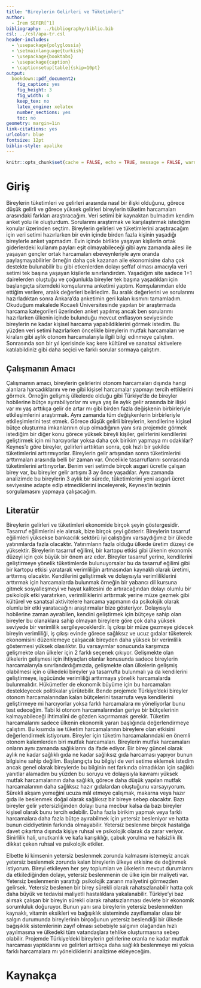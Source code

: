 ```yaml
---
title: "Bireylerin Gelirleri ve Tüketimleri"
author: 
  - İrem SEFER[^1]
bibliography: ../bibliography/biblio.bib
csl: ../csl/apa-tr.csl
header-includes:
  - \usepackage{polyglossia}
  - \setmainlanguage{turkish}
  - \usepackage{booktabs}
  - \usepackage{caption} 
  - \captionsetup[table]{skip=10pt}
output:
  bookdown::pdf_document2:
    fig_caption: yes
    fig_height: 3
    fig_width: 4
    keep_tex: no
    latex_engine: xelatex
    number_sections: yes
    toc: no
geometry: margin=1in
link-citations: yes
urlcolor: blue
fontsize: 12pt
biblio-style: apalike
---
```

```r
knitr::opts_chunk$set(cache = FALSE, echo = TRUE, message = FALSE, warning = FALSE)
```

<!-- ======================================================================= -->
<!-- ============================== NOTLAR ================================= -->
<!-- ======================================================================= -->
[^1]: 20080296, [Github Repo](https://github.com/iremsefer38/arasinav.git)


# Giriş
  Bireylerin tüketimleri ve gelirleri arasında nasıl bir ilişki olduğunu, görece düşük gelirli ve görece yüksek gelirleri bireylerin tüketim harcamaları arasındaki farkları araştıracağım. Veri setimi bir kaynaktan bulmadım kendim anket yolu ile oluşturdum. Sorularımı araştırmak ve karşılaştırmak istediğim konular üzerinden seçtim. Bireylerin gelirleri ve tüketimlerini araştıracağım için veri setimi hazırlarken bir evin içinde birden fazla kişinin yaşadığı bireylerle anket yapmadım. Evin içinde birlikte yaşayan kişilerin ortak giderlerdeki kullanım payları eşit olmayabileceği gibi aynı zamanda ailesi ile yaşayan gençler ortak harcamaları ebeveynleriyle aynı oranda paylaşmayabilirler örneğin daha çok kazanan aile ekonomisine daha çok destekte bulunabilir bu gibi etkenlerden dolayı şeffaf olması amacıyla veri setimi tek başına yaşayan kişilerle sınırlandırdım. Yaşadığım site sadece 1+1 dairelerden oluştuğu ve çoğunlukla bireyler tek başına yaşadıkları için başlangıçta sitemdeki komşularıma anketimi yaptım. Komşularımdan elde ettiğim verilere, aralık değerleri belirledim. Bu aralık değerlerini ve sorularımı hazırladıktan sonra Ankara’da anketimin geri kalan kısmını tamamladım.  
Okuduğum makalede Kocaeli Üniversitesinde yapılan bir araştırmada harcama kategorileri üzerinden anket yapılmış ancak ben sorularımı hazırlarken ülkenin içinde bulunduğu mevcut enflasyon seviyesinde bireylerin ne kadar kişisel harcama yapabildiklerini görmek istedim. Bu yüzden veri setimi hazırlarken öncelikle bireylerin mutfak harcamaları ve kiraları gibi aylık otonom harcamalarıyla ilgili bilgi edinmeye çalıştım. Sonrasında son bir yıl içerisinde kaç kere kültürel ve sanatsal aktivelere katılabildiniz gibi daha seçici ve farklı sorular sormaya çalıştım. 

## Çalışmanın Amacı
 Çalışmamın amacı, bireylerin gelirlerini otonom harcamaları dışında hangi alanlara harcadıklarını ve ne gibi kişisel harcamalar yapmayı tercih ettiklerini görmek. Örneğin gelişmiş ülkelerde olduğu gibi Türkiye’de de bireyler hobilerine bütçe ayırabiliyorlar mı veya yaş ile aylık gelir arasında bir ilişki var mı yaş arttıkça gelir de artar mı gibi birden fazla değişkenin birbirleriyle etkileşimlerini araştırmak. Aynı zamanda tüm değişkenlerin birbirleriyle etkileşimlerini test etmek. 
Görece düşük gelirli bireylerin, kendilerine kişisel bütçe oluşturma imkanlarının olup olmadığının yanı sıra projemde görmek istediğim bir diğer konu görece yüksek bireyli kişiler, gelirlerini kendilerini geliştirmek için mi harcıyorlar yoksa daha çok birikim yapmaya mı odaklılar? 
Keynes’e göre bireyler, gelirleri arttıktan sonra, çok hızlı bir şekilde tüketimlerini arttırmıyorlar. Bireylerin gelir artışından sonra tüketimlerini arttırmaları arasında belli bir zaman var. Öncelikle tasarruflarını sonrasında tüketimlerini arttırıyorlar. Benim veri setimde birçok asgari ücretle çalışan birey var, bu bireyler gelir artışını 3 ay önce yaşadılar. Aynı zamanda analizimde bu bireylerin 3 aylık bir sürede, tüketimlerini yeni asgari ücret seviyesine adapte edip etmediklerini inceleyerek, Keynes’in tezinin sorgulamasını yapmaya çalışacağım.


## Literatür 
  Bireylerin gelirleri ve tüketimleri ekonomide birçok şeyin göstergesidir. Tasarruf eğilimlerini ele alırsak, bize birçok şeyi gösterir. Bireylerin tasarruf eğilimleri yüksekse bankacılık sektörü iyi çalıştığını varsaydığımız bir ülkede yatırımlarda fazla olacaktır. Yatırımların fazla olduğu ülkede üretim düzeyi de yüksektir. Bireylerin tasarruf eğilimi, bir kartopu etkisi gibi ülkenin ekonomik düzeyi için çok büyük bir önem arz eder. 
Bireyler tasarruf yerine, kendilerini geliştirmeye yönelik tüketimlerde bulunuyorsalar bu da tasarruf eğilimi gibi bir kartopu etkisi yaratarak verimliliğin artmasından kaynaklı olarak üretimi, arttırmış olacaktır. Kendilerini geliştirmek ve dolayısıyla verimliliklerini arttırmak için harcamalarda bulunmak örneğin bir yabancı dil kursuna gitmek sosyalleşmeyi ve hayat kalitesini de artıracağından dolayı olumlu bir psikolojik etki yaratırken, verimliliklerini arttırmak yerine müze gezmek gibi kültürel ve sanatsal aktivitelere harcama yapmanın da psikolojik olarak olumlu bir etki yaratacağını araştırmalar bize gösteriyor. Dolayısıyla hobilerine zaman ayırabilen, kendini geliştirmek için bütçeye sahip olan bireyler bu olanaklara sahip olmayan bireylere göre çok daha yüksek seviyede bir verimlilik sergileyeceklerdir.  İş çıkışı bir müze gezmeye gidecek bireyin verimliliği, iş çıkışı evinde görece sağlıksız ve ucuz gıdalar tüketerek ekonomisini düzenlemeye çalışacak bireyden daha yüksek bir verimlilik göstermesi yüksek olasılıktır. 
Bu varsayımlar sonucunda karşımıza gelişmekte olan ülkeler için 2 farklı seçenek çıkıyor. Gelişmekte olan ülkelerin gelişmesi için ihtiyaçları olanlar konusunda sadece bireylerin harcamalarıyla sınırlandırdığımızda, gelişmekte olan ülkelerin gelişmiş olabilmesi için o ülkedeki bireyler ya tasarrufta bulunmalı ya da kendilerini geliştirmeye, işgücünde verimliliği arttırmaya yönelik harcamalarda bulunmalıdır. Hükümetler de ekonomik büyüme için bu harcamaları destekleyecek politikalar yürütebilir. Bende projemde Türkiye’deki bireyler otonom harcamalarından kalan bütçelerini tasarrufa veya kendilerini geliştirmeye mi harcıyorlar yoksa farklı harcamalara mı yöneliyorlar bunu test edeceğim. Tabi ki otonom harcamalarından geriye bir bütçelerinin kalmayabileceği ihtimalini de gözden kaçırmamak gerekir.
 Tüketim harcamalarını sadece ülkenin ekonomik yararı başlığında değerlendirmeye çalıştım. Bu kısımda ise tüketim harcamalarının bireylere olan etkisini değerlendirmek istiyorum. Bireyler için tüketim harcamalarındaki en önemli otonom kalemlerden biri mutfak harcamaları. Bireylerin mutfak harcamaları onların aynı zamanda sağlıklarını da ifade ediyor. Bir birey güncel olarak aylık ne kadar sağlıklı gıda ne kadar sağlıksız gıda harcaması yapıyor bunun bilgisine sahip değilim. Başlangıçta bu bilgiyi de veri setime eklemek istedim ancak genel olarak bireylerde bu bilginin net farkında olmadıkları için sağlıklı yanıtlar alamadım bu yüzden bu soruyu ve dolayısıyla kavramı yüksek mutfak harcamalarının daha sağlıklı, görece daha düşük yapılan mutfak harcamalarının daha sağlıksız hazır gıdalardan oluştuğunu varsayıyorum. Sürekli akşam yemeğini ucuza mâl etmeye çalışmak, makarna veya hazır gıda ile beslenmek doğal olarak sağlıksız bir bireye sebep olacaktır. Bazı bireyler gelir yetersizliğinden dolayı buna mecbur kalsa da bazı bireyler kişisel olarak bunu tercih edebilir. Daha fazla birikim yapmak veya farklı harcamalara daha fazla bütçe ayırabilmek için yetersiz besleniyor ve hatta bunun ciddiyetinin farkında olmayabilir. Yetersiz beslenme birçok hastalığa davet çıkartma dışında kişiye ruhsal ve psikolojik olarak da zarar veriyor.  Sinirlilik hali, unutkanlık ve kafa karışıklığı, çabuk yorulma ve halsizlik ilk dikkat çeken ruhsal ve psikolojik etkiler.

 Elbette ki kimsenin yetersiz beslenmek zorunda kalmasını istemeyiz ancak yetersiz beslenmek zorunda kalan bireylerin ülkeye etkisine de değinmek istiyorum. Bireyi etkileyen her şey toplumları ve ülkelerin mevcut durumlarını da etkilediğinden dolayı, yetersiz beslenmenin de ülke için bir maliyeti var. Yetersiz beslenmenin yarattığı psikolojik zararın maliyetini görmezden gelirsek. Yetersiz beslenen bir birey sürekli olarak rahatsızlanabilir hatta çok daha büyük ve tedavisi maliyetli hastalıklara yakalanabilir. Türkiye’yi baz alırsak çalışan bir bireyin sürekli olarak rahatsızlanması devlete bir ekonomik sorumluluk doğuruyor. Bunun yanı sıra bireylerin yetersiz beslenmekten kaynaklı, vitamin eksikleri ve bağışıklık sisteminde zayıflamalar olası bir salgın durumunda bireylerinin birçoğunun yetersiz beslendiği bir ülkede bağışıklık sistemlerinin zayıf olması sebebiyle salgının olağandan hızlı yayılmasına ve ülkedeki tüm vatandaşlara tehlike oluşturmasına sebep olabilir. Projemde Türkiye’deki bireylerin gelirlerine oranla ne kadar mutfak harcaması yaptıklarını ve gelirleri arttıkça daha sağlıklı beslenmeye mi yoksa farklı harcamalara mı yöneldiklerini analizime ekleyeceğim.


\newpage
# Kaynakça {#references}
<div id="refs"></div>

